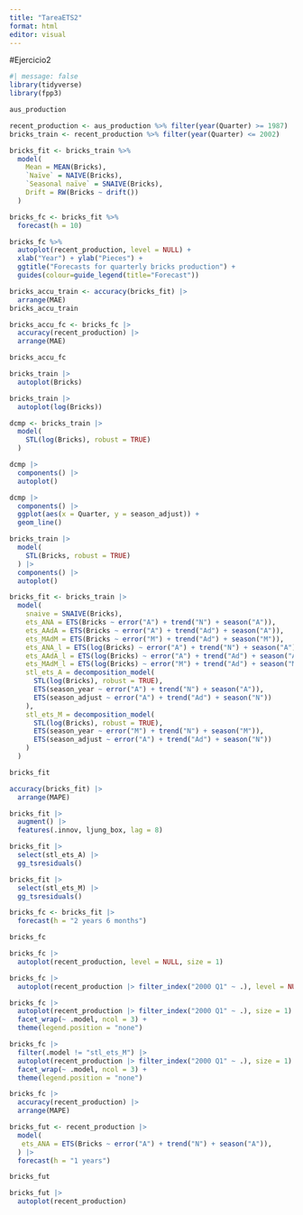 ```yaml
---
title: "TareaETS2"
format: html
editor: visual
---
```


#Ejercicio2

```r
#| message: false
library(tidyverse)
library(fpp3)
```

```r
aus_production
```

```r
recent_production <- aus_production %>% filter(year(Quarter) >= 1987)
bricks_train <- recent_production %>% filter(year(Quarter) <= 2002)
```

```r
bricks_fit <- bricks_train %>%
  model(
    Mean = MEAN(Bricks),
    `Naïve` = NAIVE(Bricks),
    `Seasonal naïve` = SNAIVE(Bricks),
    Drift = RW(Bricks ~ drift())
  )

bricks_fc <- bricks_fit %>%
  forecast(h = 10)

bricks_fc %>%
  autoplot(recent_production, level = NULL) +
  xlab("Year") + ylab("Pieces") +
  ggtitle("Forecasts for quarterly bricks production") +
  guides(colour=guide_legend(title="Forecast"))

bricks_accu_train <- accuracy(bricks_fit) |> 
  arrange(MAE)
bricks_accu_train
```

```r
bricks_accu_fc <- bricks_fc |> 
  accuracy(recent_production) |> 
  arrange(MAE)

bricks_accu_fc
```

```r
bricks_train |> 
  autoplot(Bricks)

bricks_train |> 
  autoplot(log(Bricks))


```

```r
dcmp <- bricks_train |> 
  model(
    STL(log(Bricks), robust = TRUE)
  ) 

dcmp |> 
  components() |> 
  autoplot()

dcmp |> 
  components() |> 
  ggplot(aes(x = Quarter, y = season_adjust)) +
  geom_line()

bricks_train |> 
  model(
    STL(Bricks, robust = TRUE)
  ) |> 
  components() |> 
  autoplot()
```

```r
bricks_fit <- bricks_train |> 
  model(
    snaive = SNAIVE(Bricks),
    ets_ANA = ETS(Bricks ~ error("A") + trend("N") + season("A")),
    ets_AAdA = ETS(Bricks ~ error("A") + trend("Ad") + season("A")),
    ets_MAdM = ETS(Bricks ~ error("M") + trend("Ad") + season("M")),
    ets_ANA_l = ETS(log(Bricks) ~ error("A") + trend("N") + season("A")),
    ets_AAdA_l = ETS(log(Bricks) ~ error("A") + trend("Ad") + season("A")),
    ets_MAdM_l = ETS(log(Bricks) ~ error("M") + trend("Ad") + season("M")),
    stl_ets_A = decomposition_model(
      STL(log(Bricks), robust = TRUE),
      ETS(season_year ~ error("A") + trend("N") + season("A")),
      ETS(season_adjust ~ error("A") + trend("Ad") + season("N"))
    ),
    stl_ets_M = decomposition_model(
      STL(log(Bricks), robust = TRUE),
      ETS(season_year ~ error("M") + trend("N") + season("M")),
      ETS(season_adjust ~ error("A") + trend("Ad") + season("N"))
    )
  )

bricks_fit
```

```r
accuracy(bricks_fit) |> 
  arrange(MAPE)
```

```r
bricks_fit |> 
  augment() |> 
  features(.innov, ljung_box, lag = 8)
```

```r
bricks_fit |> 
  select(stl_ets_A) |> 
  gg_tsresiduals()

bricks_fit |> 
  select(stl_ets_M) |> 
  gg_tsresiduals()
```

```r
bricks_fc <- bricks_fit |> 
  forecast(h = "2 years 6 months")

bricks_fc

bricks_fc |> 
  autoplot(recent_production, level = NULL, size = 1)

bricks_fc |> 
  autoplot(recent_production |> filter_index("2000 Q1" ~ .), level = NULL, size = 1)

bricks_fc |> 
  autoplot(recent_production |> filter_index("2000 Q1" ~ .), size = 1) +
  facet_wrap(~ .model, ncol = 3) +
  theme(legend.position = "none")

bricks_fc |> 
  filter(.model != "stl_ets_M") |> 
  autoplot(recent_production |> filter_index("2000 Q1" ~ .), size = 1) +
  facet_wrap(~ .model, ncol = 3) +
  theme(legend.position = "none")

bricks_fc |> 
  accuracy(recent_production) |> 
  arrange(MAPE)
```

```r
bricks_fut <- recent_production |> 
  model(
   ets_ANA = ETS(Bricks ~ error("A") + trend("N") + season("A")),
  ) |> 
  forecast(h = "1 years")

bricks_fut

bricks_fut |> 
  autoplot(recent_production)
```
